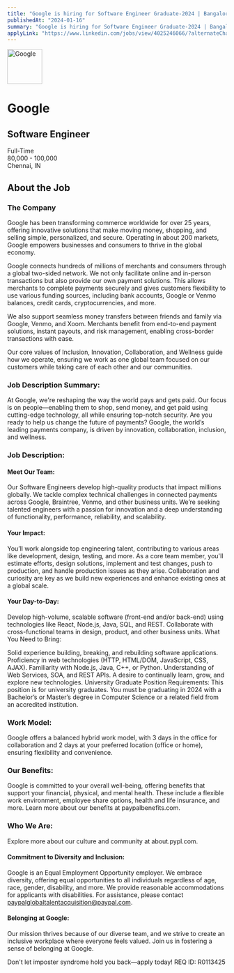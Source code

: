 ```yaml
---
title: "Google is hiring for Software Engineer Graduate-2024 | Bangalore"
publishedAt: "2024-01-16"
summary: "Google is hiring for Software Engineer Graduate-2024 | Bangalore"
applyLink: "https://www.linkedin.com/jobs/view/4025246066/?alternateChannel=search"
---
```




<div className="grid grid-cols-1 gap-8 items-center">
  <div className="flex items-center gap-4">
    <img
      src="https://www.gravatar.com/avatar/00000000000000000000000000000000?d=retro&f=y"
      width="80"
      height="80"
      alt="Google"
      className="rounded-md"
      style={{ aspectRatio: "80/80", objectFit: "cover" }}
    />
    <h1 className="text-2xl font-bold">Google</h1>
  </div>
  <div className="grid gap-2">
    <div className="flex items-center gap-2">
      <h2 className="text-xl font-semibold">Software Engineer</h2>
      <span className="px-2 py-1 rounded-md bg-primary text-primary-foreground text-sm font-medium">
        Full-Time
      </span>
    </div>
    <div className="flex items-center gap-4 text-muted-foreground">
      <div>80,000 - 100,000</div>
      <div>
        <LocateIcon className="w-4 h-4 mr-1 inline" />
        Chennai, IN
      </div>
    </div>
  </div>
</div>

## About the Job

### The Company

Google has been transforming commerce worldwide for over 25 years, offering innovative solutions that make moving money, shopping, and selling simple, personalized, and secure. Operating in about 200 markets, Google empowers businesses and consumers to thrive in the global economy.

Google connects hundreds of millions of merchants and consumers through a global two-sided network. We not only facilitate online and in-person transactions but also provide our own payment solutions. This allows merchants to complete payments securely and gives customers flexibility to use various funding sources, including bank accounts, Google or Venmo balances, credit cards, cryptocurrencies, and more.

We also support seamless money transfers between friends and family via Google, Venmo, and Xoom. Merchants benefit from end-to-end payment solutions, instant payouts, and risk management, enabling cross-border transactions with ease.

Our core values of Inclusion, Innovation, Collaboration, and Wellness guide how we operate, ensuring we work as one global team focused on our customers while taking care of each other and our communities.

### Job Description Summary:

At Google, we're reshaping the way the world pays and gets paid. Our focus is on people—enabling them to shop, send money, and get paid using cutting-edge technology, all while ensuring top-notch security. Are you ready to help us change the future of payments? Google, the world’s leading payments company, is driven by innovation, collaboration, inclusion, and wellness.

### Job Description:

#### Meet Our Team:

Our Software Engineers develop high-quality products that impact millions globally. We tackle complex technical challenges in connected payments across Google, Braintree, Venmo, and other business units. We’re seeking talented engineers with a passion for innovation and a deep understanding of functionality, performance, reliability, and scalability.

#### Your Impact:

You’ll work alongside top engineering talent, contributing to various areas like development, design, testing, and more. As a core team member, you'll estimate efforts, design solutions, implement and test changes, push to production, and handle production issues as they arise. Collaboration and curiosity are key as we build new experiences and enhance existing ones at a global scale.

#### Your Day-to-Day:

Develop high-volume, scalable software (front-end and/or back-end) using technologies like React, Node.js, Java, SQL, and REST.
Collaborate with cross-functional teams in design, product, and other business units.
What You Need to Bring:

Solid experience building, breaking, and rebuilding software applications.
Proficiency in web technologies (HTTP, HTML/DOM, JavaScript, CSS, AJAX).
Familiarity with Node.js, Java, C++, or Python.
Understanding of Web Services, SOA, and REST APIs.
A desire to continually learn, grow, and explore new technologies.
University Graduate Position Requirements:
This position is for university graduates. You must be graduating in 2024 with a Bachelor’s or Master’s degree in Computer Science or a related field from an accredited institution.

### Work Model:
Google offers a balanced hybrid work model, with 3 days in the office for collaboration and 2 days at your preferred location (office or home), ensuring flexibility and convenience.

### Our Benefits:
Google is committed to your overall well-being, offering benefits that support your financial, physical, and mental health. These include a flexible work environment, employee share options, health and life insurance, and more. Learn more about our benefits at paypalbenefits.com.

### Who We Are:
Explore more about our culture and community at about.pypl.com.

#### Commitment to Diversity and Inclusion:
Google is an Equal Employment Opportunity employer. We embrace diversity, offering equal opportunities to all individuals regardless of age, race, gender, disability, and more. We provide reasonable accommodations for applicants with disabilities. For assistance, please contact paypalglobaltalentacquisition@paypal.com.

#### Belonging at Google:
Our mission thrives because of our diverse team, and we strive to create an inclusive workplace where everyone feels valued. Join us in fostering a sense of belonging at Google.

Don't let imposter syndrome hold you back—apply today!
REQ ID: R0113425